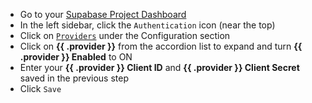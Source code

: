 - Go to your [Supabase Project Dashboard](/dashboard)
- In the left sidebar, click the `Authentication` icon (near the top)
- Click on [`Providers`](/dashboard/project/_/auth/providers) under the Configuration section
- Click on **{{ .provider }}** from the accordion list to expand and turn **{{ .provider }} Enabled** to ON
- Enter your **{{ .provider }} Client ID** and **{{ .provider }} Client Secret** saved in the previous step
- Click `Save`
